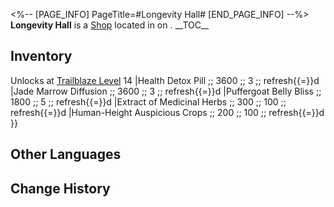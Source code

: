 <%-- [PAGE_INFO]
PageTitle=#Longevity Hall#
[END_PAGE_INFO] --%>
{{Stub}}
{{Location Infobox
|title    = {{Icon/White|Icon Shop Materials.png}} Longevity Hall
|image    = Shop Longevity Hall.png
|type     = Shop
|world    = <!--to be added-->
|region   = 
|area     = <!--to be added-->
|subarea  = 
}}
{{Description|Owner of the medicine store, Longevity Hall. You can purchase from her certain medicines needed on your adventure.}}
'''Longevity Hall''' is a [[Shop]] located in <!--area--> on <!--world-->.
<!--
It is operated by [[<shopkeeper>]].
-->
__TOC__

==Inventory==
{{Shop|shop=Longevity Hall|currency=Credit|refresh=1|note=1|total=1
|Recipe: Children's Fragrant Orange Pills ;; 5000 ;; 1 ;; note{{=}}Unlocks at [[Trailblaze Level]] 14
|Health Detox Pill ;; 3600 ;; 3 ;; refresh{{=}}d
|Jade Marrow Diffusion ;; 3600 ;; 3 ;; refresh{{=}}d
|Puffergoat Belly Bliss ;; 1800 ;; 5 ;; refresh{{=}}d
|Extract of Medicinal Herbs ;; 300 ;; 100 ;; refresh{{=}}d
|Human-Height Auspicious Crops ;; 200 ;; 100 ;; refresh{{=}}d
}}
<!--
==Location==
{{Map Embed|<map name>|<marker id>}}
--><!--
==Achievements==
{{Achievements by Category Table|topic=Longevity Hall}}
-->
==Other Languages==
{{Other Languages
|en   = Longevity Hall
|zhs  = 寿考堂
|zht  = 壽考堂
|ja   = 寿考堂
|ko   = 장수당
|es   = Salón de la Longevidad
|fr   = Hall de la longévité
|ru   = «Зал долголетия»
|th   = Longevity Hall
|vi   = Trường Sinh Đường
|de   = Halle der Langlebigkeit
|id   = Longevity Hall
|pt   = Salão da Longevidade
}}

==Change History==
{{Change History|1.3}}